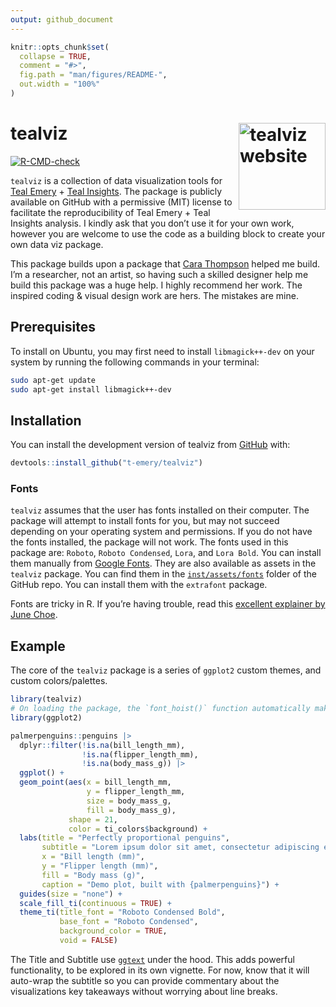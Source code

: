 ```yaml
---
output: github_document
---
```


<!-- README.md is generated from README.Rmd. Please edit that file -->

```r
knitr::opts_chunk$set(
  collapse = TRUE,
  comment = "#>",
  fig.path = "man/figures/README-",
  out.width = "100%"
)
```

# tealviz <a href="https://t-emery.github.io/tealviz/"><img src="man/figures/logo.png" align="right" height="139" alt="tealviz website" /></a>
<!-- badges: start -->
[![R-CMD-check](https://github.com/Promptly-Technologies-LLC/tealviz/actions/workflows/R-CMD-check.yaml/badge.svg)](https://github.com/Promptly-Technologies-LLC/tealviz/actions/workflows/R-CMD-check.yaml)
<!-- badges: end -->

`tealviz` is a collection of data visualization tools for [Teal Emery](https://www.tealemery.com/) + [Teal Insights](https://www.linkedin.com/company/teal-insights/?viewAsMember=true). The package is publicly available on GitHub with a permissive (MIT) license to facilitate the reproducibility of Teal Emery + Teal Insights analysis. I kindly ask that you don't use it for your own work, however you are welcome to use the code as a building block to create your own data viz package.

This package builds upon a package that [Cara Thompson](https://www.cararthompson.com/) helped me build. I'm a researcher, not an artist, so having such a skilled designer help me build this package was a huge help. I highly recommend her work. The inspired coding & visual design work are hers. The mistakes are mine.

## Prerequisites

To install on Ubuntu, you may first need to install `libmagick++-dev` on your system by running the following commands in your terminal:

``` bash
sudo apt-get update
sudo apt-get install libmagick++-dev
```

## Installation

You can install the development version of tealviz from [GitHub](https://github.com/) with:

``` r
devtools::install_github("t-emery/tealviz")
```

### Fonts

`tealviz` assumes that the user has fonts installed on their computer. The package will attempt to install fonts for you, but may not succeed depending on your operating system and permissions. If you do not have the fonts installed, the package will not work. The fonts used in this package are: `Roboto`, `Roboto Condensed`, `Lora`, and `Lora Bold`. You can install them manually from [Google Fonts](https://fonts.google.com/). They are also available as assets in the `tealviz` package. You can find them in the [`inst/assets/fonts`](https://github.com/t-emery/tealviz/tree/main/inst/assets/fonts) folder of the GitHub repo. You can install them with the `extrafont` package.

Fonts are tricky in R. If you're having trouble, read this [excellent explainer by June Choe](https://yjunechoe.github.io/posts/2021-06-24-setting-up-and-debugging-custom-fonts/).

## Example

The core of the `tealviz` package is a series of `ggplot2` custom themes, and custom colors/palettes. 

```r
library(tealviz)
# On loading the package, the `font_hoist()` function automatically makes sure the fonts are available for use. You will see messages in the console to inform you whether the fonts loaded correctly or not. 
library(ggplot2)

palmerpenguins::penguins |>
  dplyr::filter(!is.na(bill_length_mm),
                !is.na(flipper_length_mm),
                !is.na(body_mass_g)) |>
  ggplot() +
  geom_point(aes(x = bill_length_mm,
                 y = flipper_length_mm,
                 size = body_mass_g,
                 fill = body_mass_g),
             shape = 21,
             color = ti_colors$background) +
  labs(title = "Perfectly proportional penguins",
       subtitle = "Lorem ipsum dolor sit amet, consectetur adipiscing elit, sed do eiusmod tempor incididunt ut labore et dolore magna aliqua. Ut enim ad minim veniam, quis nostrud exercitation ullamco laboris nisi ut aliquip ex ea commodo consequat.",
       x = "Bill length (mm)",
       y = "Flipper length (mm)",
       fill = "Body mass (g)",
       caption = "Demo plot, built with {palmerpenguins}") +
  guides(size = "none") +
  scale_fill_ti(continuous = TRUE) +
  theme_ti(title_font = "Roboto Condensed Bold",
           base_font = "Roboto Condensed",
           background_color = TRUE,
           void = FALSE)
```

The Title and Subtitle use [`ggtext`](https://wilkelab.org/ggtext/articles/introduction.html) under the hood. This adds powerful functionality, to be explored in its own vignette. For now, know that it will auto-wrap the subtitle so you can provide commentary about the visualizations key takeaways without worrying about line breaks. 
